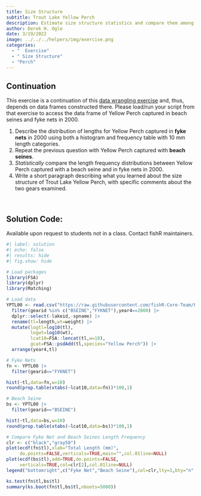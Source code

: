```yaml
---
title: Size Structure
subtitle: Trout Lake Yellow Perch
description: Estimate size structure statistics and compare them among groups of Yellow Perch from Trout Lake (WI).
author: Derek H. Ogle
date: 3/19/2022
image: ../../../helpers/img/exercise.png
categories:
  - "  Exercise"
  - " Size Structure"
  - "Perch"
---
```



:::{.callout-warning appearance="simple"}
## Continuation
This exercise is a continuation of this [data wrangling exercise](../2019-3-8_Wrangling_YPerchTL/) and, thus, depends on data frames constructed there. Please load/run your script from that exercise to access the data frame of Yellow Perch captured in beach seines and fyke nets in 2000.
:::

1. Describe the distribution of lengths for Yellow Perch captured in **fyke nets** in 2000 using both a histogram and frequency table with 10 mm length categories.
1. Repeat the previous question with Yellow Perch captured with **beach seines**.
1. *Statistically* compare the length frequency distributions between Yellow Perch captured with a beach seine and in fyke nets in 2000.
1. Write a short paragraph describing what you learned about the size structure of Trout Lake Yellow Perch, with specific comments about the two gears examined.

&nbsp;

:::{.callout-important appearance="simple"}
## Solution Code:
Available upon request to students not in a class. Contact fishR maintainers.
:::

```r
#| label: solution 
#| echo: false
#| results: hide
#| fig.show: hide

# Load packages
library(FSA)
library(dplyr)
library(Matching)

# Load data
YPTL00 <- read.csv("https://raw.githubusercontent.com/fishR-Core-Team/FSAdata/main/data-raw/YPerchTL.csv") |>
  filter(gearid %in% c("BSEINE","FYKNET"),year4==2000) |>
  dplyr::select(-lakeid,-spname) |>
  rename(tl=length,wt=weight) |>
  mutate(logtl=log10(tl),
         logwt=log10(wt),
         lcat10=FSA::lencat(tl,w=10),
         gcat=FSA::psdAdd(tl,species="Yellow Perch")) |>
  arrange(year4,tl)

# Fyke Nets
fn <- YPTL00 |>
  filter(gearid=="FYKNET")

hist(~tl,data=fn,w=10)
round(prop.table(xtabs(~lcat10,data=fn))*100,1)

# Beach Seine
bs <- YPTL00 |>
  filter(gearid=="BSEINE")

hist(~tl,data=bs,w=10)
round(prop.table(xtabs(~lcat10,data=bs))*100,1)

# Compare Fyke Net and Beach Seines Length Frequency
clr <- c("black","gray50")
plot(ecdf(fn$tl),xlab="Total Length (mm)",
     do.points=FALSE,verticals=TRUE,main="",col.01line=NULL)
plot(ecdf(bs$tl),add=TRUE,do.points=FALSE,
     verticals=TRUE,col=clr[2],col.01line=NULL)
legend("bottomright",c("Fyke Net","Beach Seine"),col=clr,lty=1,bty="n",cex=0.75)

ks.test(fn$tl,bs$tl)
summary(ks.boot(fn$tl,bs$tl,nboots=5000))
```
